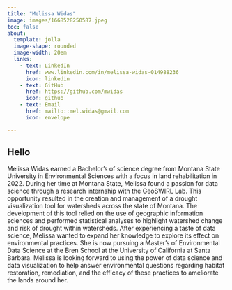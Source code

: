```yaml
---
title: "Melissa Widas"
image: images/1668528250587.jpeg
toc: false
about:
  template: jolla
  image-shape: rounded
  image-width: 20em
  links: 
    - text: LinkedIn
      href: www.linkedin.com/in/melissa-widas-014988236
      icon: linkedin
    - text: GitHub
      href: https://github.com/mwidas
      icon: github
    - text: Email
      href: mailto::mel.widas@gmail.com
      icon: envelope

---
```



## Hello

Melissa Widas earned a Bachelor’s of science degree from Montana State University in Environmental Sciences with a focus in land rehabilitation in 2022. During her time at Montana State, Melissa found a passion for data science through a research internship with the GeoSWIRL Lab. This opportunity resulted in the creation and management of a drought visualization tool for watersheds across the state of Montana. The development of this tool relied on the use of geographic information sciences and performed statistical analyses to highlight watershed change and risk of drought within watersheds. After experiencing a taste of data science, Melissa wanted to expand her knowledge to explore its effect on environmental practices. She is now pursuing a Master’s of Environmental Data Science at the Bren School at the University of California at Santa Barbara. Melissa is looking forward to using the power of data science and data visualization to help answer environmental questions regarding habitat restoration, remediation, and the efficacy of these practices to ameliorate the lands around her.